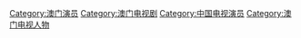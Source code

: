 [[Category:澳门演员|Category:澳门演员]]
[[Category:澳门电视剧|Category:澳门电视剧]]
[[Category:中国电视演员|Category:中国电视演员]]
[[Category:澳门电视人物|Category:澳门电视人物]]